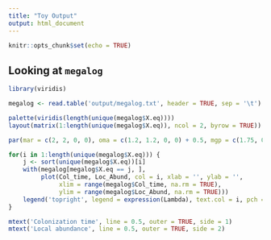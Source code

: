 ```yaml
---
title: "Toy Output"
output: html_document
---
```


```r
knitr::opts_chunk$set(echo = TRUE)
```

## Looking at `megalog`

```r
library(viridis)

megalog <- read.table('output/megalog.txt', header = TRUE, sep = '\t')

palette(viridis(length(unique(megalog$X.eq))))
layout(matrix(1:length(unique(megalog$X.eq)), ncol = 2, byrow = TRUE))

par(mar = c(2, 2, 0, 0), oma = c(1.2, 1.2, 0, 0) + 0.5, mgp = c(1.75, 0.75, 0))

for(i in 1:length(unique(megalog$X.eq))) {
    j <- sort(unique(megalog$X.eq))[i]
    with(megalog[megalog$X.eq == j, ],
         plot(Col_time, Loc_Abund, col = i, xlab = '', ylab = '',
              xlim = range(megalog$Col_time, na.rm = TRUE),
              ylim = range(megalog$Loc_Abund, na.rm = TRUE)))
    legend('topright', legend = expression(Lambda), text.col = i, pch = NA, bty = 'n', cex = 1.5)
}

mtext('Colonization time', line = 0.5, outer = TRUE, side = 1)
mtext('Local abundance', line = 0.5, outer = TRUE, side = 2)
```